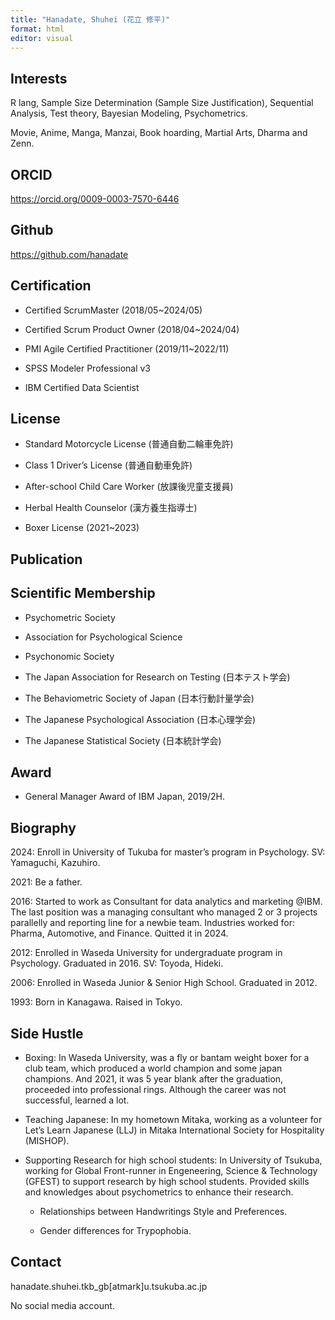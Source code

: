 ```yaml
---
title: "Hanadate, Shuhei (花立 修平)"
format: html
editor: visual
---
```


## Interests

R lang, Sample Size Determination (Sample Size Justification), Sequential Analysis, Test theory, Bayesian Modeling, Psychometrics.

Movie, Anime, Manga, Manzai, Book hoarding, Martial Arts, Dharma and Zenn.

## ORCID

<https://orcid.org/0009-0003-7570-6446>

## Github

<https://github.com/hanadate>

## Certification

-   Certified ScrumMaster (2018/05\~2024/05)

-   Certified Scrum Product Owner (2018/04\~2024/04)

-   PMI Agile Certified Practitioner (2019/11\~2022/11)

-   SPSS Modeler Professional v3

-   IBM Certified Data Scientist

## License

-   Standard Motorcycle License (普通自動二輪車免許)

-   Class 1 Driver's License (普通自動車免許)

-   After-school Child Care Worker (放課後児童支援員)

-   Herbal Health Counselor (漢方養生指導士)

-   Boxer License (2021\~2023)

## Publication

## Scientific Membership

-   Psychometric Society

-   Association for Psychological Science

-   Psychonomic Society

-   The Japan Association for Research on Testing (日本テスト学会)

-   The Behaviometric Society of Japan (日本行動計量学会)

-   The Japanese Psychological Association (日本心理学会)

-   The Japanese Statistical Society (日本統計学会)

## Award

-   General Manager Award of IBM Japan, 2019/2H.

## Biography

2024: Enroll in University of Tukuba for master's program in Psychology. SV: Yamaguchi, Kazuhiro.

2021: Be a father.

2016: Started to work as Consultant for data analytics and marketing \@IBM. The last position was a managing consultant who managed 2 or 3 projects parallelly and reporting line for a newbie team. Industries worked for: Pharma, Automotive, and Finance. Quitted it in 2024.

2012: Enrolled in Waseda University for undergraduate program in Psychology. Graduated in 2016. SV: Toyoda, Hideki.

2006: Enrolled in Waseda Junior & Senior High School. Graduated in 2012.

1993: Born in Kanagawa. Raised in Tokyo.

## Side Hustle

-   Boxing: In Waseda University, was a fly or bantam weight boxer for a club team, which produced a world champion and some japan champions. And 2021, it was 5 year blank after the graduation, proceeded into professional rings. Although the career was not successful, learned a lot.

-   Teaching Japanese: In my hometown Mitaka, working as a volunteer for Let's Learn Japanese (LLJ) in Mitaka International Society for Hospitality (MISHOP).

-   Supporting Research for high school students: In University of Tsukuba, working for Global Front-runner in Engeneering, Science & Technology (GFEST) to support research by high school students. Provided skills and knowledges about psychometrics to enhance their research.

    -   Relationships between Handwritings Style and Preferences.

    -   Gender differences for Trypophobia.

## Contact

hanadate.shuhei.tkb_gb\[atmark\]u.tsukuba.ac.jp

No social media account.
